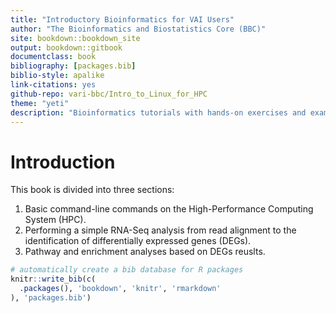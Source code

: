 ```yaml
---
title: "Introductory Bioinformatics for VAI Users"
author: "The Bioinformatics and Biostatistics Core (BBC)"
site: bookdown::bookdown_site
output: bookdown::gitbook
documentclass: book
bibliography: [packages.bib]
biblio-style: apalike
link-citations: yes
github-repo: vari-bbc/Intro_to_Linux_for_HPC
theme: "yeti"
description: "Bioinformatics tutorials with hands-on exercises and examples."
---
```


# **Introduction**

This book is divided into three sections:

1. Basic command-line commands on the High-Performance Computing System (HPC).
2. Performing a simple RNA-Seq analysis from read alignment to the identification of differentially expressed genes (DEGs).
3. Pathway and enrichment analyses based on DEGs reuslts.  

```r
# automatically create a bib database for R packages
knitr::write_bib(c(
  .packages(), 'bookdown', 'knitr', 'rmarkdown'
), 'packages.bib')
```
